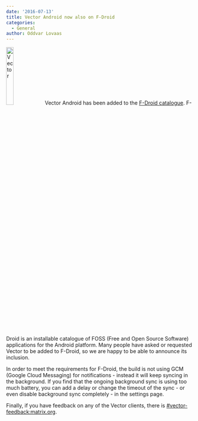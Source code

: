 ```yaml
---
date: '2016-07-13'
title: Vector Android now also on F-Droid
categories:
  - General
author: Oddvar Lovaas
---
```


<img src="/blog/wp-content/uploads/2016/07/V.png" alt="Vector" width="20%" height="20%" class="alignleft size-full wp-image-1698" /> Vector Android has been added to the <a href="https://f-droid.org/repository/browse/?fdid=im.vector.alpha">F-Droid catalogue</a>. F-Droid is an installable catalogue of FOSS (Free and Open Source Software) applications for the Android platform. Many people have asked or requested Vector to be added to F-Droid, so we are happy to be able to announce its inclusion.

In order to meet the requirements for F-Droid, the build is not using GCM (Google Cloud Messaging) for notifications - instead it will keep syncing in the background. If you find that the ongoing background sync is using too much battery, you can add a delay or change the timeout of the sync - or even disable background sync completely - in the settings page.

Finally, if you have feedback on any of the Vector clients, there is <a href="https://vector.im/beta/#/room/#vector-feedback:matrix.org">#vector-feedback:matrix.org</a>.